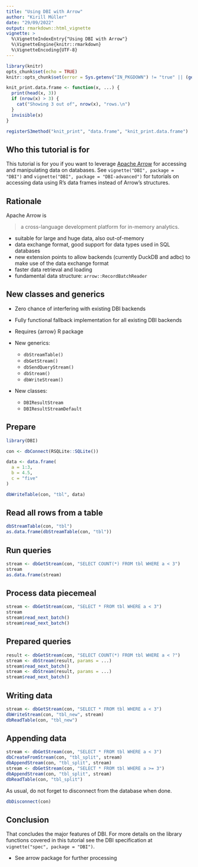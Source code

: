 ```yaml
---
title: "Using DBI with Arrow"
author: "Kirill Müller"
date: "29/09/2022"
output: rmarkdown::html_vignette
vignette: >
  %\VignetteIndexEntry{"Using DBI with Arrow"}
  %\VignetteEngine{knitr::rmarkdown}
  %\VignetteEncoding{UTF-8}
---
```


```r
library(knitr)
opts_chunk$set(echo = TRUE)
knitr::opts_chunk$set(error = Sys.getenv("IN_PKGDOWN") != "true" || (getRversion() < "3.5"))

knit_print.data.frame <- function(x, ...) {
  print(head(x, 3))
  if (nrow(x) > 3) {
    cat("Showing 3 out of", nrow(x), "rows.\n")
  }
  invisible(x)
}

registerS3method("knit_print", "data.frame", "knit_print.data.frame")
```

## Who this tutorial is for

This tutorial is for you if you want to leverage [Apache Arrow](https://arrow.apache.org/) for accessing and manipulating data on databases.
See `vignette("DBI", package = "DBI")` and `vignette("DBI", package = "DBI-advanced")` for tutorials on accessing data using R's data frames instead of Arrow's structures.

## Rationale

Apache Arrow is

> a cross-language development platform for in-memory analytics.

- suitable for large and huge data, also out-of-memory
- data exchange format, good support for data types used in SQL databases
- new extension points to allow backends (currently DuckDB and adbc) to make use of the data exchange format
- faster data retrieval and loading
- fundamental data structure: `arrow::RecordBatchReader`

## New classes and generics

- Zero chance of interfering with existing DBI backends
- Fully functional fallback implementation for all existing DBI backends
- Requires {arrow} R package

- New generics:
    - `dbStreamTable()`
    - `dbGetStream()`
    - `dbSendQueryStream()`
    - `dbStream()`
    - `dbWriteStream()`

- New classes:
    - `DBIResultStream`
    - `DBIResultStreamDefault`

## Prepare

```r
library(DBI)

con <- dbConnect(RSQLite::SQLite())

data <- data.frame(
  a = 1:3,
  b = 4.5,
  c = "five"
)

dbWriteTable(con, "tbl", data)
```

## Read all rows from a table

```r
dbStreamTable(con, "tbl")
as.data.frame(dbStreamTable(con, "tbl"))
```

## Run queries

```r
stream <- dbGetStream(con, "SELECT COUNT(*) FROM tbl WHERE a < 3")
stream
as.data.frame(stream)
```

## Process data piecemeal

```r
stream <- dbGetStream(con, "SELECT * FROM tbl WHERE a < 3")
stream
stream$read_next_batch()
stream$read_next_batch()
```

## Prepared queries

```r
result <- dbGetStream(con, "SELECT COUNT(*) FROM tbl WHERE a < ?")
stream <- dbStream(result, params = ...)
stream$read_next_batch()
stream <- dbStream(result, params = ...)
stream$read_next_batch()
```

## Writing data

```r
stream <- dbGetStream(con, "SELECT * FROM tbl WHERE a < 3")
dbWriteStream(con, "tbl_new", stream)
dbReadTable(con, "tbl_new")
```

## Appending data

```r
stream <- dbGetStream(con, "SELECT * FROM tbl WHERE a < 3")
dbCreateFromStream(con, "tbl_split", stream)
dbAppendStream(con, "tbl_split", stream)
stream <- dbGetStream(con, "SELECT * FROM tbl WHERE a >= 3")
dbAppendStream(con, "tbl_split", stream)
dbReadTable(con, "tbl_split")
```

As usual, do not forget to disconnect from the database when done.

```r
dbDisconnect(con)
```

## Conclusion

That concludes the major features of DBI.
For more details on the library functions covered in this tutorial see the DBI specification at `vignette("spec", package = "DBI")`.

- See arrow package for further processing
